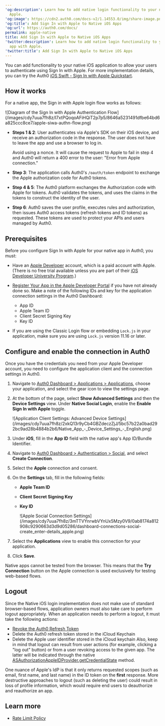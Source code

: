 ---
'og:description': Learn how to add native login functionality to your native app with
  Apple.
'og:image': https://cdn2.auth0.com/docs-v2/1.14553.0/img/share-image.png
'og:title': Add Sign In with Apple to Native iOS Apps
'og:url': https://auth0.com/docs/
permalink: apple-native
title: Add Sign In with Apple to Native iOS Apps
'twitter:description': Learn how to add native login functionality to your native
  app with Apple.
'twitter:title': Add Sign In with Apple to Native iOS Apps
---
You can add functionality to your native iOS application to allow your users to authenticate using Sign In with Apple. For more implementation details, you can try the Auth0 [iOS Swift - Sign In with Apple Quickstart](/docs/quickstart/native/ios-swift).

## How it works

For a native app, the Sign in with Apple login flow works as follows:

<Frame>![Diagram of the Sign In with Apple Authentication Flow](/images/cdy7uua7fh8z/I7xtPQoqoAFiHQiT2p7p5/8646a5231491dfbe64bd6a825ccc8ce7/apple-siwa-authn-flow.png)</Frame>

* **Steps 1 & 2**: User authenticates via Apple's SDK on their iOS device, and receive an authorization code in the response. The user does not have to leave the app and use a browser to log in.

  <Warning>

  Avoid using a nonce. It will cause the request to Apple to fail in step 4 and Auth0 will return a 400 error to the user: "Error from Apple connection."

  </Warning>
* **Step 3**: The application calls Auth0's `/oauth/token` endpoint to exchange the Apple authorization code for Auth0 tokens.
* **Step 4 & 5**: The Auth0 platform exchanges the Authorization code with Apple for tokens. Auth0 validates the tokens, and uses the claims in the tokens to construct the identity of the user.
* **Step 6**: Auth0 saves the user profile, executes rules and authorization, then issues Auth0 <Tooltip tip="Access Token: Authorization credential, in the form of an opaque string or JWT, used to access an API." cta="View Glossary" href="/docs/glossary?term=access+tokens">access tokens</Tooltip> (<Tooltip tip="Refresh Token: Token used to obtain a renewed Access Token without forcing users to log in again." cta="View Glossary" href="/docs/glossary?term=refresh+tokens">refresh tokens</Tooltip> and <Tooltip tip="Refresh Token: Token used to obtain a renewed Access Token without forcing users to log in again." cta="View Glossary" href="/docs/glossary?term=ID+tokens">ID tokens</Tooltip>) as requested. These tokens are used to protect your APIs and users managed by Auth0.

## Prerequisites

Before you configure Sign In with Apple for your native app in Auth0, you must:

* Have an [Apple Developer](https://developer.apple.com/programs/) account, which is a paid account with Apple. (There is no free trial available unless you are part of their [iOS Developer University Program](https://developer.apple.com/support/compare-memberships/).)
* [Register Your App in the Apple Developer Portal](https://marketplace.auth0.com/integrations/apple-social-connection) if you have not already done so. Make a note of the following IDs and key for the application connection settings in the <Tooltip tip="Auth0 Dashboard: Auth0's main product to configure your services." cta="View Glossary" href="/docs/glossary?term=Auth0+Dashboard">Auth0 Dashboard</Tooltip>:

  + App ID
  + Apple Team ID
  + Client Secret Signing Key
  + Key ID
* If you are using the Classic Login flow or embedding `Lock.js` in your application, make sure you are using `Lock.js` version 11.16 or later.

## Configure and enable the connection in Auth0

Once you have the credentials you need from your Apple Developer account, you need to configure the application client and the connection settings in Auth0.

1. Navigate to [Auth0 Dashboard > Applications > Applications](https://manage.auth0.com/#/applications), choose your application, and select the gear icon to view the settings page.
2. At the bottom of the page, select **Show Advanced Settings** and then the **Device Settings** view. Under **Native Social Login**, enable the **Enable Sign In with Apple** toggle.

   <Frame>![Application Client Settings: Advanced Device Settings](/images/cdy7uua7fh8z/2xkQ13r9yCb4GBZdeczZjJ/5bc57b22a0bad292bc9ad28b4884b2b6/Native_App_-_Device_Settings_-_English.png)</Frame>
3. Under **iOS**, fill in the **App ID** field with the native app's App ID/Bundle Identifier.
4. Navigate to [Auth0 Dashboard > Authentication > Social](https://manage.auth0.com/#/connections/social), and select **Create Connection**.
5. Select the **Apple** connection and consent.
6. On the **Settings** tab, fill in the following fields:

   * **Apple Team ID**
   * **Client Secret Signing Key**
   * **Key ID**

     <Frame>![Apple Social Connection Settings](/images/cdy7uua7fh8z/3mTTVYnrwbVYnUx5Mzy0V9/0ab8174a812908c9290663d3d9d05286/dashboard-connections-social-create_enter-details_apple.png)</Frame>
7. Select the **Applications** view to enable this connection for your application.
8. Click **Save**.

<Callout icon="file-lines" color="#0EA5E9" iconType="regular">

Native apps cannot be tested from the browser. This means that the **Try Connection** button on the Apple connection is used exclusively for testing web-based flows.

</Callout>

## Logout

Since the Native iOS login implementation does not make use of standard browser-based flows, application owners must also take care to perform logout appropriately. When an application needs to perform a logout, it must take the following actions:

* [Revoke the Auth0 Refresh Token](https://auth0.com/docs/api/authentication#revoke-refresh-token)
* Delete the Auth0 refresh token stored in the iCloud Keychain
* Delete the Apple user identifier stored in the iCloud keychain
  Also, keep in mind that logout can result from user actions (for example, clicking a "log out" button) or from a user revoking access to the given app. The latter will be indicated through the native [ASAuthorizationAppleIDProvider.getCredentialState](https://developer.apple.com/documentation/authenticationservices/asauthorizationappleidprovider/3175423-getcredentialstate) method.

<Callout icon="file-lines" color="#0EA5E9" iconType="regular">

One nuance of Apple's IdP is that it only returns requested scopes (such as email, first name, and last name) in the ID token on the **first** response. More destructive approaches to logout (such as deleting the user) could result in loss of profile information, which would require end users to deauthorize and reauthorize an app.

</Callout>

## Learn more

* [Rate Limit Policy](/docs/troubleshoot/customer-support/operational-policies/rate-limit-policy)